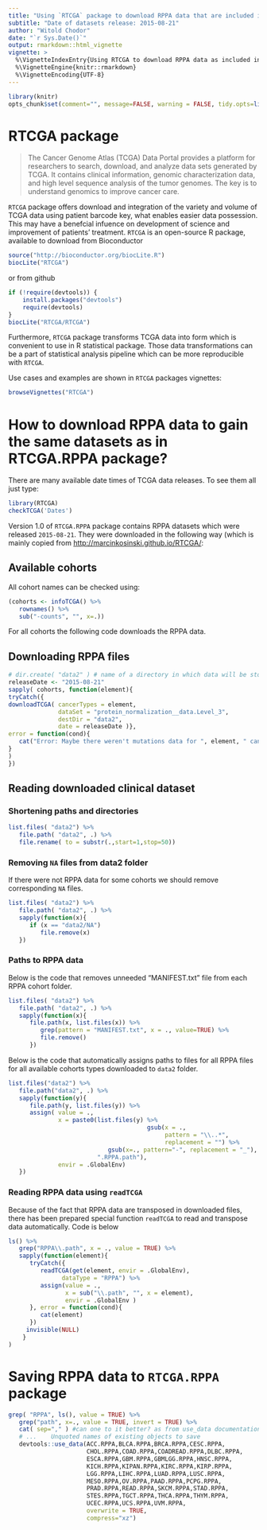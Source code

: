 ```yaml
---
title: "Using `RTCGA` package to download RPPA data that are included in `RTCGA.RPPA` package"
subtitle: "Date of datasets release: 2015-08-21"
author: "Witold Chodor"
date: "`r Sys.Date()`"
output: rmarkdown::html_vignette
vignette: >
  %\VignetteIndexEntry{Using RTCGA to download RPPA data as included in RTCGA.RPPA}
  %\VignetteEngine{knitr::rmarkdown}
  %\VignetteEncoding{UTF-8}
---
```


```r
library(knitr)
opts_chunk$set(comment="", message=FALSE, warning = FALSE, tidy.opts=list(keep.blank.line=TRUE, width.cutoff=150), options(width=150), eval = FALSE)
```

# RTCGA package

> The Cancer Genome Atlas (TCGA) Data Portal provides a platform for researchers to search, download, and analyze data sets generated by TCGA. It contains clinical information, genomic characterization data, and high level sequence analysis of the tumor genomes. The key is to understand genomics to improve cancer care.

`RTCGA` package offers download and integration of the variety and volume of TCGA data using patient barcode key, what enables easier data possession. This may have a benefcial infuence on  development of science and improvement of patients' treatment. `RTCGA` is an open-source R package, available to download from Bioconductor 

```r
source("http://bioconductor.org/biocLite.R")
biocLite("RTCGA")
```

or from github
```r
if (!require(devtools)) {
    install.packages("devtools")
    require(devtools)
}
biocLite("RTCGA/RTCGA")
```

Furthermore, `RTCGA` package transforms TCGA data into form which is convenient to use in R statistical package. Those data transformations can be a part of statistical analysis pipeline which can be more reproducible with `RTCGA`.

Use cases and examples are shown in `RTCGA` packages vignettes:
```r
browseVignettes("RTCGA")
```

# How to download RPPA data to gain the same datasets as in RTCGA.RPPA package?

There are many available date times of TCGA data releases. To see them all just type:
```r
library(RTCGA)
checkTCGA('Dates')
```

Version 1.0 of `RTCGA.RPPA` package contains RPPA datasets which were released `2015-08-21`. They were downloaded in the following way (which is mainly copied from [http://marcinkosinski.github.io/RTCGA/](http://marcinkosinski.github.io/RTCGA/):

## Available cohorts

All cohort names can be checked using:
```r
(cohorts <- infoTCGA() %>% 
   rownames() %>% 
   sub("-counts", "", x=.))
```

For all cohorts the following code downloads the RPPA data.

## Downloading RPPA files
```r
# dir.create( "data2" ) # name of a directory in which data will be stored
releaseDate <- "2015-08-21"
sapply( cohorts, function(element){
tryCatch({
downloadTCGA( cancerTypes = element, 
              dataSet = "protein_normalization__data.Level_3",
              destDir = "data2", 
              date = releaseDate )},
error = function(cond){
   cat("Error: Maybe there weren't mutations data for ", element, " cancer.\n")
}
)
})
```

## Reading downloaded clinical dataset

### Shortening paths and directories 

```r
list.files( "data2") %>% 
   file.path( "data2", .) %>%
   file.rename( to = substr(.,start=1,stop=50))
```


### Removing `NA` files from data2 folder

If there were not RPPA data for some cohorts we should remove corresponding `NA` files.

```r
list.files( "data2") %>%
   file.path( "data2", .) %>%
   sapply(function(x){
      if (x == "data2/NA")
         file.remove(x)      
   })
```

### Paths to RPPA data

Below is the code that removes unneeded "MANIFEST.txt" file from each RPPA cohort folder.

```r
list.files( "data2") %>% 
   file.path( "data2", .) %>%
   sapply(function(x){
      file.path(x, list.files(x)) %>%
         grep(pattern = "MANIFEST.txt", x = ., value=TRUE) %>%
         file.remove()
      })
```

Below is the code that automatically assigns paths to files for all RPPA files for all available cohorts types downloaded to `data2` folder.

```r
list.files("data2") %>%
   file.path("data2", .) %>%
   sapply(function(y){
      file.path(y, list.files(y)) %>%
      assign( value = .,
              x = paste0(list.files(y) %>%
                                       gsub(x = .,
                                            pattern = "\\..*",
                                            replacement = "") %>%
                            gsub(x=., pattern="-", replacement = "_"),
                         ".RPPA.path"),
              envir = .GlobalEnv)
   })
```

### Reading RPPA data using `readTCGA`

Because of the fact that RPPA data are transposed in downloaded files, there has been prepared special function `readTCGA` to read and transpose data automatically. Code is below

```r
ls() %>%
   grep("RPPA\\.path", x = ., value = TRUE) %>% 
   sapply(function(element){
      tryCatch({
         readTCGA(get(element, envir = .GlobalEnv),
               dataType = "RPPA") %>%
         assign(value = .,
                x = sub("\\.path", "", x = element),
                envir = .GlobalEnv )
      }, error = function(cond){
         cat(element)
      }) 
     invisible(NULL)
    }    
)
```

# Saving RPPA data to `RTCGA.RPPA` package


```r
grep( "RPPA", ls(), value = TRUE) %>%
   grep("path", x=., value = TRUE, invert = TRUE) %>%
   cat( sep="," ) #can one to it better? as from use_data documentation:
   # ...	Unquoted names of existing objects to save
   devtools::use_data(ACC.RPPA,BLCA.RPPA,BRCA.RPPA,CESC.RPPA,
                      CHOL.RPPA,COAD.RPPA,COADREAD.RPPA,DLBC.RPPA,
                      ESCA.RPPA,GBM.RPPA,GBMLGG.RPPA,HNSC.RPPA,
                      KICH.RPPA,KIPAN.RPPA,KIRC.RPPA,KIRP.RPPA,
                      LGG.RPPA,LIHC.RPPA,LUAD.RPPA,LUSC.RPPA,
                      MESO.RPPA,OV.RPPA,PAAD.RPPA,PCPG.RPPA,
                      PRAD.RPPA,READ.RPPA,SKCM.RPPA,STAD.RPPA,
                      STES.RPPA,TGCT.RPPA,THCA.RPPA,THYM.RPPA,
                      UCEC.RPPA,UCS.RPPA,UVM.RPPA,
                      overwrite = TRUE,
                      compress="xz")
```
